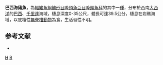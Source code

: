 {{Speciesbox 
| taxon = Halichoeres brasiliensis
| authority = [[Bloch|Bloch]], 1791
| status = DD
| status_system = IUCN3.1
| synonyms = *''Labrus brasiliensis''<br /><small>Bloch, 1791 </small>
*''Julis principis''<br /><small>Valenciennes, 1839 </small>
*''Halichoeres irideus''<br /><small>Starks, 1913 </small>
}}

'''巴西海豬魚'''，為[[輻鰭魚綱|輻鰭魚綱]][[鱸形目|鱸形目]][[隆頭魚亞目|隆頭魚亞目]][[隆頭魚科|隆頭魚科]]的其中一[[種|種]]，分布於西南[[大西洋|大西洋]]的[[巴西|巴西]]、[[千里達|千里達]]海域，棲息深度0-35公尺，體長可達39.5公分，棲息在岩礁海域，以底棲性[[無脊椎動物|無脊椎動物]]為食，生活習性不明。

==参考文献==
*{{FishBase_species|genus=Halichoeres|species=brasiliensis|year=2013|month=7}}

{{taxonbar}}
[[Category:1791年描述的鱼类|H]]
[[Category:海豬魚屬|B]]